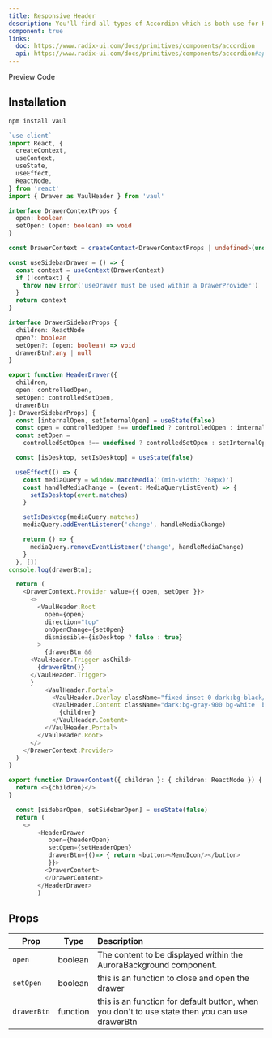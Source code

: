 ```yaml
---
title: Responsive Header
description: You'll find all types of Accordion which is both use for HTML, REACTJS and NEXTJS
component: true
links:
  doc: https://www.radix-ui.com/docs/primitives/components/accordion
  api: https://www.radix-ui.com/docs/primitives/components/accordion#api-reference
---
```


<Tabs defaultValue="preview" className="w-full relative">
  <TabsList>
    <TabsTrigger value="preview">Preview</TabsTrigger>
    <TabsTrigger value="codesnippet">Code</TabsTrigger>
  </TabsList>
  <TabsContent value="preview">
    <ComponentPreview name="headerDrawer" category="modal" />
  </TabsContent>
  <TabsContent value="codesnippet">
    <CodeWrapper noExpand={true}>
      <CodePreview name="headerDrawer" category="modal" />
    </CodeWrapper>

  </TabsContent>
</Tabs>

## Installation

```bash
npm install vaul
```

```ts title="drawer.tsx"
`use client`
import React, {
  createContext,
  useContext,
  useState,
  useEffect,
  ReactNode,
} from 'react'
import { Drawer as VaulHeader } from 'vaul'

interface DrawerContextProps {
  open: boolean
  setOpen: (open: boolean) => void
}

const DrawerContext = createContext<DrawerContextProps | undefined>(undefined)

const useSidebarDrawer = () => {
  const context = useContext(DrawerContext)
  if (!context) {
    throw new Error('useDrawer must be used within a DrawerProvider')
  }
  return context
}

interface DrawerSidebarProps {
  children: ReactNode
  open?: boolean
  setOpen?: (open: boolean) => void
  drawerBtn?:any | null
}

export function HeaderDrawer({
  children,
  open: controlledOpen,
  setOpen: controlledSetOpen,
  drawerBtn
}: DrawerSidebarProps) {
  const [internalOpen, setInternalOpen] = useState(false)
  const open = controlledOpen !== undefined ? controlledOpen : internalOpen
  const setOpen =
    controlledSetOpen !== undefined ? controlledSetOpen : setInternalOpen

  const [isDesktop, setIsDesktop] = useState(false)

  useEffect(() => {
    const mediaQuery = window.matchMedia('(min-width: 768px)')
    const handleMediaChange = (event: MediaQueryListEvent) => {
      setIsDesktop(event.matches)
    }

    setIsDesktop(mediaQuery.matches)
    mediaQuery.addEventListener('change', handleMediaChange)

    return () => {
      mediaQuery.removeEventListener('change', handleMediaChange)
    }
  }, [])
console.log(drawerBtn);

  return (
    <DrawerContext.Provider value={{ open, setOpen }}>
      <>
        <VaulHeader.Root
          open={open}
          direction="top"
          onOpenChange={setOpen}
          dismissible={isDesktop ? false : true}
        >
          {drawerBtn &&
      <VaulHeader.Trigger asChild>
        {drawerBtn()}
      </VaulHeader.Trigger>
      }
          <VaulHeader.Portal>
            <VaulHeader.Overlay className="fixed inset-0 dark:bg-black/40 bg-white/50 backdrop-blur-sm z-50  " />
            <VaulHeader.Content className="dark:bg-gray-900 bg-white  border-b z-50 w-full h-fit py-3 fixed top-0 left-0">
              {children}
            </VaulHeader.Content>
          </VaulHeader.Portal>
        </VaulHeader.Root>
      </>
    </DrawerContext.Provider>
  )
}

export function DrawerContent({ children }: { children: ReactNode }) {
  return <>{children}</>
}

```

```ts title="you can use state or default button to control the dialog" {1,5-7}
  const [sidebarOpen, setSidebarOpen] = useState(false)
  return (
    <>
        <HeaderDrawer
           open={headerOpen}
           setOpen={setHeaderOpen}
           drawerBtn={()=> { return <button><MenuIcon/></button>
           }}>
          <DrawerContent>
          </DrawerContent>
        </HeaderDrawer>
        )
```

## Props

| Prop        | Type     | Description                                                                                    |
| ----------- | -------- | :--------------------------------------------------------------------------------------------- |
| `open`      | boolean  | The content to be displayed within the AuroraBackground component.                             |
| `setOpen`   | boolean  | this is an function to close and open the drawer                                               |
| `drawerBtn` | function | this is an function for default button, when you don't to use state then you can use drawerBtn |
